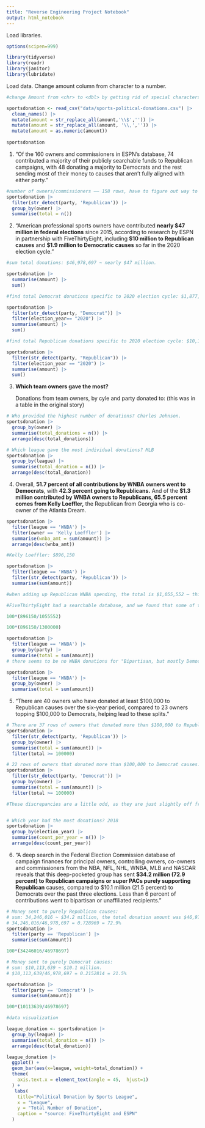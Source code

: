 ```yaml
---
title: "Reverse Engineering Project Notebook"
output: html_notebook
---
```


Load libraries.

```r
options(scipen=999)

library(tidyverse)
library(readr)
library(janitor)
library(lubridate)
```

Load data. Change amount column from character to a number.

```r

#change Amount from <chr> to <dbl> by getting rid of special characters

sportsdonation <- read_csv("data/sports-political-donations.csv") |>
  clean_names() |>
  mutate(amount = str_replace_all(amount,'\\$','')) |>
  mutate(amount = str_replace_all(amount, '\\,','')) |>
  mutate(amount = as.numeric(amount))
  
sportsdonation
```

1.  "Of the 160 owners and commissioners in ESPN's database, 74 contributed a majority of their publicly searchable funds to Republican campaigns, with 48 donating a majority to Democrats and the rest sending most of their money to causes that aren't fully aligned with either party."

```r

#number of owners/commissioners —— 158 rows, have to figure out way to get both owners and commisioners for the "more than 160 owners and commisioners" This might be because
sportsdonation |>
  filter(str_detect(party, 'Republican')) |>
  group_by(owner) |> 
  summarise(total = n())

```

2.  "American professional sports owners have contributed **nearly \$47 million in federal elections** since 2015, according to research by ESPN in partnership with FiveThirtyEight, including **\$10 million to Republican causes** and **\$1.9 million to Democratic causes** so far in the 2020 election cycle."

```r

#sum total donations: $46,978,697 ~ nearly $47 million.

sportsdonation |>
  summarise(amount) |>
  sum()

#find total Democrat donations specific to 2020 election cycle: $1,877,133 ~ $1.9 million.

sportsdonation |>
  filter(str_detect(party, "Democrat")) |>
  filter(election_year== "2020") |>
  summarise(amount) |>
  sum()

#find total Republican donations specific to 2020 election cycle: $10,111,284 ~ $10 million.

sportsdonation |>
  filter(str_detect(party, "Republican")) |>
  filter(election_year == "2020") |>
  summarise(amount) |>
  sum()

```

3.  **Which team owners gave the most?**

    Donations from team owners, by cyle and party donated to: (this was in a table in the original story)

```r

# Who provided the highest number of donations? Charles Johnson.
sportsdonation |>
  group_by(owner) |>
  summarise(total_donations = n()) |>
  arrange(desc(total_donations))

# Which league gave the most individual donations? MLB
sportsdonation |>
  group_by(league) |>
  summarise(total_donation = n()) |>
  arrange(desc(total_donation))

```

4.  Overall, **51.7 percent of all contributions by WNBA owners went to Democrats**, with **42.3 percent going to Republicans.** And of the **\$1.3 million contributed by WNBA owners to Republicans, 65.5 percent comes from Kelly Loeffler,** the Republican from Georgia who is co-owner of the Atlanta Dream.

```r


sportsdonation |>
  filter(league == 'WNBA') |>
  filter(owner == 'Kelly Loeffler') |>
  summarise(wnba_amt = sum(amount)) |>
  arrange(desc(wnba_amt))

#Kelly Loeffler: $896,150

sportsdonation |>
  filter(league == 'WNBA') |>
  filter(str_detect(party, 'Republican')) |>
  summarise(sum(amount))

#when adding up Republican WNBA spending, the total is $1,055,552 — this is not $1.3m, have to figure out why. We are not sure what the discrepancy is here, but we think it might be because there is not data for "Bipartisan, but mostly Democrat" included, which makes the total a little less than what FiveThirtyEight calculated. 

#FiveThirtyEight had a searchable database, and we found that some of the donations that were there were not present in our data, particularly ones that affected Kelly Loeffler's bipartisan donations. Even when we tried to redownload the data, we got the same results.

100*(896150/1055552)

100*(896150/1300000)

sportsdonation |>
  filter(league == 'WNBA') |>
  group_by(party) |>
  summarise(total = sum(amount))
# there seems to be no WNBA donations for "Bipartisan, but mostly Democrat." 

sportsdonation |>
  filter(league == 'WNBA') |>
  group_by(owner) |>
  summarise(total = sum(amount))

```

5.  "There are 40 owners who have donated at least \$100,000 to Republican causes over the six-year period, compared to 23 owners topping \$100,000 to Democrats, helping lead to these splits."

```r

# There are 37 rows of owners that donated more than $100,000 to Republican causes.
sportsdonation |>
  filter(str_detect(party, 'Republican')) |>
  group_by(owner) |>
  summarise(total = sum(amount)) |>
  filter(total >= 100000)

# 22 rows of owners that donated more than $100,000 to Democrat causes.
sportsdonation |>
  filter(str_detect(party, 'Democrat')) |>
  group_by(owner) |>
  summarise(total = sum(amount)) |>
  filter(total >= 100000)

#These discrepancies are a little odd, as they are just slightly off from what FiveThirtyEight reported. We think that this could be because of the same issue with the WNBA calculations due to the data itself.


# Which year had the most donations? 2018
sportsdonation |>
  group_by(election_year) |>
  summarise(count_per_year = n()) |>
  arrange(desc(count_per_year))

```

6.  "A deep search in the Federal Election Commission database of campaign finances for principal owners, controlling owners, co-owners and commissioners from the NBA, NFL, NHL, WNBA, MLB and NASCAR reveals that this deep-pocketed group has sent **\$34.2 million (72.9 percent) to Republican campaigns or super PACs purely supporting Republican** causes, compared to \$10.1 million (21.5 percent) to Democrats over the past three elections. Less than 6 percent of contributions went to bipartisan or unaffiliated recipients."

```r

# Money sent to purely Republican causes: 
# sum: 34,246,016 ~ $34.2 million, the total donation amount was $46,978,697
# 34,246,016/46,978,697 = 0.728969 = 72.9%
sportsdonation |>
  filter(party == 'Republican') |>
  summarise(sum(amount))

100*(34246016/46978697)

# Money sent to purely Democrat causes:
# sum: $10,113,639 ~ $10.1 million.
# $10,113,639/46,978,697 = 0.2152814 = 21.5%

sportsdonation |>
  filter(party == 'Democrat') |>
  summarise(sum(amount))

100*(10113639/46978697)
```

```r

#data visualization

league_donation <- sportsdonation |>
  group_by(league) |>
  summarise(total_donation = n()) |>
  arrange(desc(total_donation))

league_donation |>
  ggplot() +
  geom_bar(aes(x=league, weight=total_donation)) +
  theme(
    axis.text.x = element_text(angle = 45,  hjust=1)
  ) +
   labs(
    title="Political Donation by Sports League",
    x = "League",
    y = "Total Number of Donation",
    caption = "source: FiveThirtyEight and ESPN"
  ) 



```
